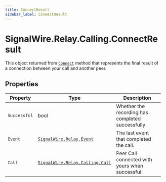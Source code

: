 ```yaml
---
title: ConnectResult
sidebar_label: ConnectResult
---
```


[signalwire-relay-calling-call]: ../call
[signalwire-relay-event]: ../../event
[call]: ../call#connect

# SignalWire.Relay.Calling.ConnectResult

This object returned from [`Connect`][call] method that represents the final result of a connection between your call and another peer.

## Properties

| Property | Type | Description |
| -------- | ---- | ----------- |
| `Successful` | bool | Whether the recording has completed successfully. |
| `Event` | [`SignalWire.Relay.Event`][signalwire-relay-event] | The last event that completed the call. |
| `Call` | [`SignalWire.Relay.Calling.Call`][signalwire-relay-calling-call] | Peer Call connected with yours when successful. |